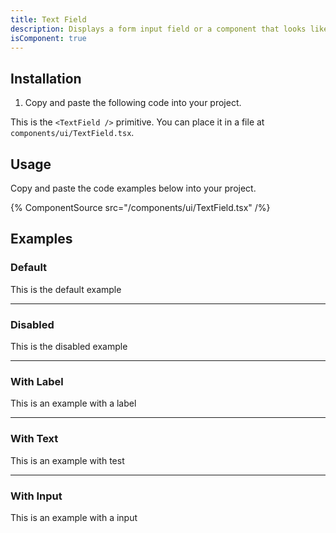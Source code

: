 ```yaml
---
title: Text Field
description: Displays a form input field or a component that looks like an input field.
isComponent: true
---
```


## Installation

1. Copy and paste the following code into your project.

This is the `<TextField />` primitive. You can place it in a file at `components/ui/TextField.tsx`.

## Usage

Copy and paste the code examples below into your project.

{% ComponentSource src="/components/ui/TextField.tsx" /%}

## Examples

### Default

This is the default example

---

### Disabled

This is the disabled example

---

### With Label

This is an example with a label

---

### With Text

This is an example with test

---

### With Input

This is an example with a input
